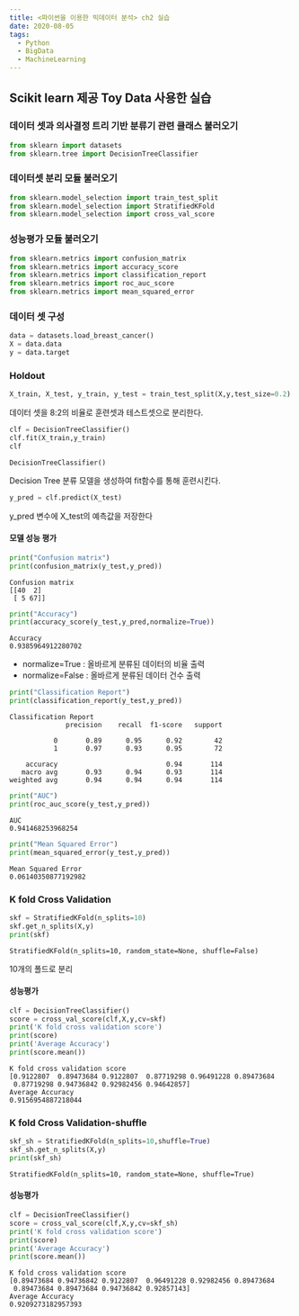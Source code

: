 ```yaml
---
title: <파이썬을 이용한 빅데이터 분석> ch2 실습
date: 2020-08-05
tags:
  - Python
  - BigData
  - MachineLearning
---
```


## Scikit learn 제공 Toy Data 사용한 실습

### 데이터 셋과 의사결정 트리 기반 분류기 관련 클래스 불러오기


```python
from sklearn import datasets
from sklearn.tree import DecisionTreeClassifier
```

### 데이터셋 분리 모듈 불러오기


```python
from sklearn.model_selection import train_test_split
from sklearn.model_selection import StratifiedKFold
from sklearn.model_selection import cross_val_score
```

### 성능평가 모듈 불러오기


```python
from sklearn.metrics import confusion_matrix
from sklearn.metrics import accuracy_score
from sklearn.metrics import classification_report
from sklearn.metrics import roc_auc_score
from sklearn.metrics import mean_squared_error
```

### 데이터 셋 구성


```python
data = datasets.load_breast_cancer()
X = data.data
y = data.target
```

### Holdout


```python
X_train, X_test, y_train, y_test = train_test_split(X,y,test_size=0.2)
```

데이터 셋을 8:2의 비율로 훈련셋과 테스트셋으로 분리한다.


```python
clf = DecisionTreeClassifier()
clf.fit(X_train,y_train)
clf
```




    DecisionTreeClassifier()



Decision Tree 분류 모델을 생성하여 fit함수를 통해 훈련시킨다.


```python
y_pred = clf.predict(X_test)
```

y_pred 변수에 X_test의 예측값을 저장한다



#### 모델 성능 평가


```python
print("Confusion matrix")
print(confusion_matrix(y_test,y_pred))
```

    Confusion matrix
    [[40  2]
     [ 5 67]]



```python
print("Accuracy")
print(accuracy_score(y_test,y_pred,normalize=True))
```

    Accuracy
    0.9385964912280702


- normalize=True : 올바르게 분류된 데이터의 비율 출력
- normalize=False : 올바르게 분류된 데이터 건수 출력


```python
print("Classification Report")
print(classification_report(y_test,y_pred))
```

    Classification Report
                  precision    recall  f1-score   support
    
               0       0.89      0.95      0.92        42
               1       0.97      0.93      0.95        72
    
        accuracy                           0.94       114
       macro avg       0.93      0.94      0.93       114
    weighted avg       0.94      0.94      0.94       114
    



```python
print("AUC")
print(roc_auc_score(y_test,y_pred))
```

    AUC
    0.941468253968254



```python
print("Mean Squared Error")
print(mean_squared_error(y_test,y_pred))
```

    Mean Squared Error
    0.06140350877192982



### K fold Cross Validation


```python
skf = StratifiedKFold(n_splits=10)
skf.get_n_splits(X,y)
print(skf)
```

    StratifiedKFold(n_splits=10, random_state=None, shuffle=False)


10개의 폴드로 분리

#### 성능평가


```python
clf = DecisionTreeClassifier()
score = cross_val_score(clf,X,y,cv=skf)
print('K fold cross validation score')
print(score)
print('Average Accuracy')
print(score.mean())
```

    K fold cross validation score
    [0.9122807  0.89473684 0.9122807  0.87719298 0.96491228 0.89473684
     0.87719298 0.94736842 0.92982456 0.94642857]
    Average Accuracy
    0.9156954887218044


### K fold Cross Validation-shuffle


```python
skf_sh = StratifiedKFold(n_splits=10,shuffle=True)
skf_sh.get_n_splits(X,y)
print(skf_sh)
```

    StratifiedKFold(n_splits=10, random_state=None, shuffle=True)


#### 성능평가


```python
clf = DecisionTreeClassifier()
score = cross_val_score(clf,X,y,cv=skf_sh)
print('K fold cross validation score')
print(score)
print('Average Accuracy')
print(score.mean())
```

    K fold cross validation score
    [0.89473684 0.94736842 0.9122807  0.96491228 0.92982456 0.89473684
     0.89473684 0.89473684 0.94736842 0.92857143]
    Average Accuracy
    0.9209273182957393


